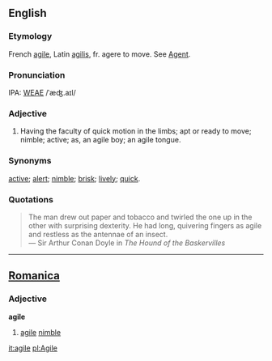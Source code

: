 ==English==
===Etymology===
French [[agile]], Latin [[agilis]], fr. agere to move.  See  [[Agent]].

===Pronunciation===
IPA: [[WEAE]] /ˈæʤ.aɪl/

===Adjective===
# Having the faculty of quick motion in the limbs; apt or ready  to move; nimble; active; as, an agile boy; an agile tongue.

===Synonyms===
[[active]]; [[alert]]; [[nimble]]; [[brisk]]; [[lively]]; [[quick]].

===Quotations===
<blockquote>
The man drew out paper and tobacco and twirled the one up in the other with surprising dexterity.  He had long, quivering fingers as agile and restless as the antennae of an insect.
<BR>&mdash; Sir Arthur Conan Doyle in ''The Hound of the Baskervilles''
</blockquote>
----

==[[Romanica]]==
===Adjective===
<b>agile</b>
#[[agile]] [[nimble]]

[[it:agile]]
[[pl:Agile]]
